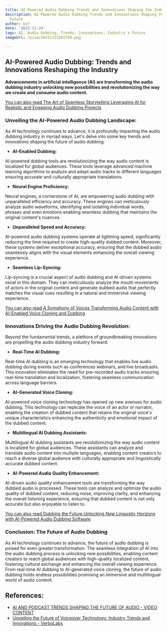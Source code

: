 ```yaml
---
title: AI-Powered Audio Dubbing Trends and Innovations Shaping the Industry's Future
description: AI-Powered Audio Dubbing Trends and Innovations Shaping the Industry's
  Future
author: Usf
date: '2023-11-24'
tags: AI, Audio Dubbing, Trends, Innovations, Industry's Future
imageUrl: /pixa/20231222202756.png

---
```

##  **AI-Powered Audio Dubbing:  Trends and Innovations Reshaping the Industry**

**Advancements in artificial intelligence (AI) are transforming the audio dubbing industry unlocking new possibilities and revolutionizing the way we create and consume audio content.**

[You can also read The Art of  Seamless Storytelling Leveraging AI for Realistic  and Engaging Audio Dubbing Projects](The%20Art%20of%20Seamless%20Storytelling%20Leveraging%20AI%20for%20Realistic%20and%20Engaging%20Audio%20Dubbing%20Projects)


### **Unveiling the AI-Powered Audio Dubbing Landscape:**

As AI technology continues to  advance, it is profoundly impacting the audio  dubbing  industry in  myriad ways. Let's delve into some key trends  and innovations shaping the future of audio  dubbing:

* **AI-Enabled Dubbing:**

AI-powered  dubbing tools are revolutionizing the way audio content is localized  for global audiences. These tools  leverage advanced machine learning algorithms to analyze and adapt audio tracks to different languages ensuring accurate and  culturally appropriate  translations.

* **Neural Engine Proficiency:**

Neural engines,  a cornerstone of AI, are empowering audio dubbing with  unparalleled efficiency and accuracy. These  engines can meticulously analyze audio waveforms, identifying and isolating individual  words, phrases and even emotions enabling seamless dubbing that maintains the original content's nuances.

* **Unparalleled Speed and Accuracy:**

AI-powered audio dubbing systems operate  at lightning speed, significantly  reducing the time  required to create high-quality dubbed content. Moreover, these systems  deliver exceptional  accuracy,  ensuring that the  dubbed audio seamlessly aligns with the visual elements enhancing the overall viewing experience.

* **Seamless Lip-Syncing:**

Lip-syncing is a crucial aspect of audio dubbing and AI-driven systems excel in this domain. They can meticulously analyze the mouth movements of actors in the original content and generate dubbed audio that perfectly  matches the visual cues resulting in a natural and immersive viewing experience.

[You can  also  read A Symphony of Voices Transforming Audio  Content with AI-Enabled Voice Cloning and Dubbing](A%20Symphony%20of%20Voices%20Transforming%20Audio%20Content%20with%20AI-Enabled%20Voice%20Cloning%20and%20Dubbing)


### **Innovations Driving the Audio Dubbing Revolution:**

Beyond the fundamental trends, a plethora of groundbreaking innovations are propelling the audio dubbing industry forward:

*  **Real-Time AI Dubbing:**

Real-time AI dubbing is an emerging  technology that enables live audio dubbing during events such as conferences webinars, and live broadcasts. This innovation eliminates the need  for pre-recorded audio tracks ensuring real-time  translation and localization, fostering seamless communication across language barriers.

* **AI-Generated Voice Cloning:**

AI-powered voice cloning  technology has opened up new avenues  for audio dubbing. This technology can replicate the voice of  an actor or narrator, enabling the creation of dubbed content that retains the original voice's unique characteristics enhancing the authenticity and emotional impact of the dubbed content.

* **Multilingual AI  Dubbing Assistants:**

Multilingual AI dubbing assistants are revolutionizing  the way audio content is localized for global audiences.  These  assistants  can  analyze and translate audio content into multiple languages, enabling content creators to reach a diverse global audience  with culturally appropriate and linguistically accurate dubbed content.

* **AI-Powered Audio Quality Enhancement:**

AI-driven audio quality enhancement tools are transforming the way dubbed audio  is processed. These tools can  analyze and optimize the audio quality of dubbed content, reducing noise,  improving clarity, and enhancing the overall listening  experience, ensuring that dubbed content is not only accurate but also enjoyable  to listen to.

[You can also read Dubbing the Future Unlocking New Linguistic Horizons with AI-Powered Audio Dubbing Software](Dubbing%20the%20Future%20Unlocking%20New%20Linguistic%20Horizons%20with%20AI-Powered%20Audio%20Dubbing%20Software)


### **Conclusion: The Future of Audio Dubbing**

As AI technology continues to  advance, the future of audio dubbing is  poised for even greater transformation. The seamless integration of  AI into the audio dubbing process is unlocking new possibilities, enabling content creators to reach  global audiences with high-quality localized content, fostering  cultural exchange and enhancing the overall viewing experience. From real-time AI dubbing to AI-generated voice cloning, the future of  audio dubbing holds endless possibilities promising an  immersive and multilingual world of audio  content.

## References:
- [AI AND PODCAST TRENDS SHAPING THE FUTURE OF AUDIO - VIDEO CONTENT](https://www.linkedin.com/pulse/ai-podcast-trends-shaping-future-audio-video-content)
- [Unveiling the Future of Voiceover Technology: Industry Trends and Innovations - VerboLabs](https://www.verbolabs.com/unveiling-the-future-of-voiceover-technology-industry-trends-and-innovations/)
